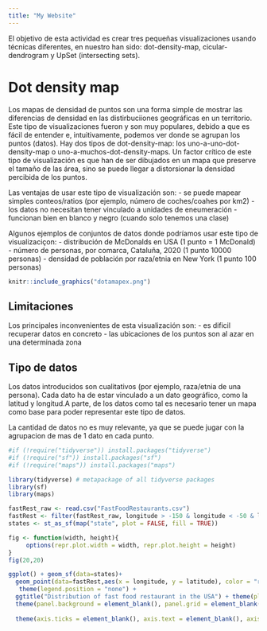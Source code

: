 ```yaml
---
title: "My Website"
---
```


El objetivo de esta actividad es crear tres pequeñas visualizaciones usando técnicas diferentes, en nuestro han sido: dot-density-map, cicular-dendrogram y UpSet (intersecting sets).

# Dot density map

Los mapas de densidad de puntos son una forma simple de mostrar las diferencias de densidad en las distirbuciiones geográficas en un territorio. Este tipo de visualizaciones fueron y son muy populares, debido a que es fácil de entender e, intuitivamente, podemos ver donde se agrupan los puntos (datos). 
Hay dos tipos de dot-density-map: los uno-a-uno-dot-density-map o uno-a-muchos-dot-density-maps. 
Un factor crítico de este tipo de visualización es que han de ser dibujados en un mapa que preserve el tamaño de las área, sino se puede llegar a distorsionar la densidad percibida de los puntos. 

Las ventajas de usar este tipo de visualización son:
  - se puede mapear simples conteos/ratios (por ejemplo, número de coches/coahes por km2)
  - los datos no necesitan tener vinculado a unidades de eneumeración
  - funcionan bien en blanco y negro (cuando solo tenemos una clase)
  
Algunos ejemplos de conjuntos de datos donde podríamos usar este tipo de visualizaciçon:
  - distribución de McDonalds en USA (1 punto = 1 McDonald)
  - número de personas, por comarca, Cataluña, 2020 (1 punto 10000 personas)
  - densidad de población por raza/etnia en New York (1 punto 100 personas)
  
```r
knitr::include_graphics("dotamapex.png")
```
  
## Limitaciones

Los principales inconvenientes de esta visualización son:
  - es dificil recuperar datos en concreto
  - las ubicaciones de los puntos son al azar en una determinada zona

## Tipo de datos

Los datos introducidos son cualitativos (por ejemplo, raza/etnia de una persona). Cada dato ha de estar vinculado a un dato geográfico, como la latitud y longitud.A parte, de los datos como tal es necesario tener un mapa como base para poder representar este tipo de datos.

La cantidad de datos no es muy relevante, ya que se puede jugar con la agrupacion de mas de 1 dato en cada punto.

```r
#if (!require("tidyverse")) install.packages("tidyverse")
#if (!require("sf")) install.packages("sf")
#if (!require("maps")) install.packages("maps")
```


```r
library(tidyverse) # metapackage of all tidyverse packages
library(sf)
library(maps)
```

```r
fastRest_raw <- read.csv("FastFoodRestaurants.csv")
fastRest <- filter(fastRest_raw, longitude > -150 & longitude < -50 & latitude > 23 & latitude < 55)
states <- st_as_sf(map("state", plot = FALSE, fill = TRUE))
```


```r
fig <- function(width, height){
     options(repr.plot.width = width, repr.plot.height = height)
}
fig(20,20)

ggplot() + geom_sf(data=states)+ 
  geom_point(data=fastRest,aes(x = longitude, y = latitude), color = "red", alpha = 1/10)+
   theme(legend.position = "none") + 
  ggtitle("Distribution of fast food restaurant in the USA") + theme(plot.title = element_text(hjust = 0.4)) + 
  theme(panel.background = element_blank(), panel.grid = element_blank()) +
  
  theme(axis.ticks = element_blank(), axis.text = element_blank(), axis.title = element_blank())
```

